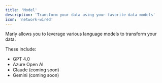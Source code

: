```yaml
---
title: 'Model'
description: 'Transform your data using your favorite data models'
icon: 'network-wired'
---
```


Marly allows you to leverage various language models to transform your data.

These include:
- GPT 4.0
- Azure Open AI
- Claude (coming soon)
- Gemini (coming soon)